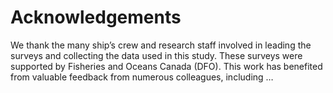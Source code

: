 
# Acknowledgements {-}

We thank the many ship's crew and research staff involved in leading the surveys and collecting the data used in this study. These surveys were supported by Fisheries and Oceans Canada (DFO).  This work has benefited from valuable feedback from numerous colleagues, including ...
